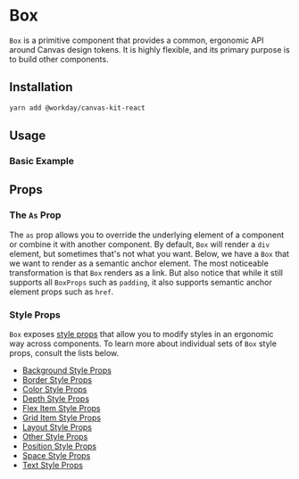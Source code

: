 
<Meta of={BoxStories} />

# Box

`Box` is a primitive component that provides a common, ergonomic API around Canvas design tokens. It
is highly flexible, and its primary purpose is to build other components.

## Installation

```sh
yarn add @workday/canvas-kit-react
```

## Usage

### Basic Example

<CodeExamplePreview code={Basic} />

## Props

### The `As` Prop

The `as` prop allows you to override the underlying element of a component or combine it with
another component. By default, `Box` will render a `div` element, but sometimes that's not what you
want. Below, we have a `Box` that we want to render as a semantic anchor element. The most
noticeable transformation is that `Box` renders as a link. But also notice that while it still
supports all `BoxProps` such as `padding`, it also supports semantic anchor element props such as
`href`.

### Style Props

`Box` exposes [style props](/getting-started/for-developers/resources/style-props/) that allow you
to modify styles in an ergonomic way across components. To learn more about individual sets of `Box`
style props, consult the lists below.

- [Background Style Props](/getting-started/for-developers/resources/style-props/#background)
- [Border Style Props](/getting-started/for-developers/resources/style-props/#border)
- [Color Style Props](/getting-started/for-developers/resources/style-props/#color)
- [Depth Style Props](/getting-started/for-developers/resources/style-props/#depth)
- [Flex Item Style Props](/getting-started/for-developers/resources/style-props/#flex-item)
- [Grid Item Style Props](/getting-started/for-developers/resources/style-props/#grid-item)
- [Layout Style Props](/getting-started/for-developers/resources/style-props/#layout)
- [Other Style Props](/getting-started/for-developers/resources/style-props/#other)
- [Position Style Props](/getting-started/for-developers/resources/style-props/#position)
- [Space Style Props](/getting-started/for-developers/resources/style-props/#space)
- [Text Style Props](/getting-started/for-developers/resources/style-props/#text)
